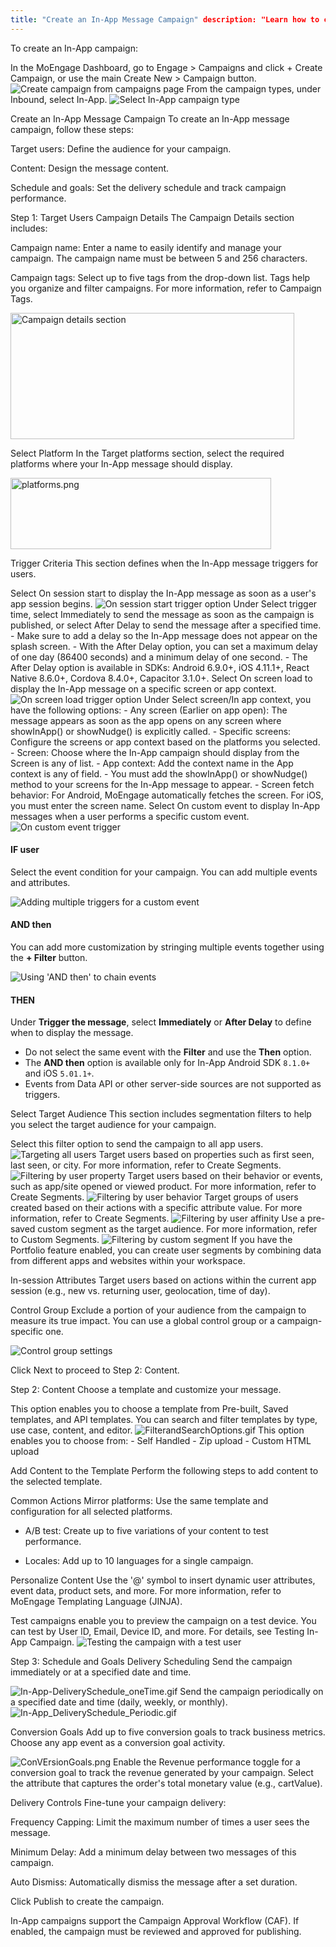 ```yaml
---
title: "Create an In-App Message Campaign" description: "Learn how to create, configure, target, and schedule In-App message campaigns to engage your users effectively."
---
```

To create an In-App campaign:

<Steps>
<Step title="Navigate to Campaigns">
In the MoEngage Dashboard, go to Engage > Campaigns and click + Create Campaign, or use the main Create New > Campaign button.
<Frame>
<img src="/guide-media/01HVPRFWNJQQZG2SKA89N1WDMP" alt="Create campaign from campaigns page" />
</Frame>
</Step>
<Step title="Select In-App Campaign">
From the campaign types, under Inbound, select In-App.
<Frame>
<img src="/guide-media/01JV4GP36F9645M4F1KH34J7N2" alt="Select In-App campaign type" />
</Frame>
</Step>
</Steps>

Create an In-App Message Campaign
To create an In-App message campaign, follow these steps:

Target users: Define the audience for your campaign.

Content: Design the message content.

Schedule and goals: Set the delivery schedule and track campaign performance.

Step 1: Target Users
Campaign Details
The Campaign Details section includes:

Campaign name: Enter a name to easily identify and manage your campaign. The campaign name must be between 5 and 256 characters.

Campaign tags: Select up to five tags from the drop-down list. Tags help you organize and filter campaigns. For more information, refer to Campaign Tags.

<Frame>
<img src="/guide-media/01HTDXCETGSPVK2A1ATYZYPV4F" alt="Campaign details section" width="454" height="202" />
</Frame>

Select Platform
In the Target platforms section, select the required platforms where your In-App message should display.

<Frame>
<img src="/guide-media/01HTDXFNF84KY8R7FT8NZY6CN5" alt="platforms.png" width="417" height="114" />
</Frame>

Trigger Criteria
This section defines when the In-App message triggers for users.

<Tabs>
<Tab title="On session start">
Select On session start to display the In-App message as soon as a user's app session begins.
<Frame>
<img src="/guide-media/01JNDSB8RP6ZVAAMCPE8B18M9B" alt="On session start trigger option" />
</Frame>
Under Select trigger time, select Immediately to send the message as soon as the campaign is published, or select After Delay to send the message after a specified time.
<Note>
- Make sure to add a delay so the In-App message does not appear on the splash screen.
- With the After Delay option, you can set a maximum delay of one day (86400 seconds) and a minimum delay of one second.
- The After Delay option is available in SDKs: Android 6.9.0+, iOS 4.11.1+, React Native 8.6.0+, Cordova 8.4.0+, Capacitor 3.1.0+.
</Note>
</Tab>
<Tab title="On screen load">
Select On screen load to display the In-App message on a specific screen or app context.
<Frame>
<img src="/guide-media/01JNDSQNXH6MMJB7B7TBFB25YN" alt="On screen load trigger option" />
</Frame>
Under Select screen/In app context, you have the following options:
- Any screen (Earlier on app open): The message appears as soon as the app opens on any screen where showInApp() or showNudge() is explicitly called.
- Specific screens: Configure the screens or app context based on the platforms you selected.
- Screen: Choose where the In-App campaign should display from the Screen is any of list.
- App context: Add the context name in the App context is any of field.
<Note>
- You must add the showInApp() or showNudge() method to your screens for the In-App message to appear.
- Screen fetch behavior: For Android, MoEngage automatically fetches the screen. For iOS, you must enter the screen name.
</Note>
</Tab>
<Tab title="On custom event">
Select On custom event to display In-App messages when a user performs a specific custom event.
<Frame>
<img src="/guide-media/01JNDTY4R0XSPKYYWHQ06D6SND" alt="On custom event trigger" />
</Frame>

#### **IF user**
Select the event condition for your campaign. You can add multiple events and attributes.
<Frame>
<img src="/guide-media/01JNDVCMEMED4NDX5PTQQYN2XW" alt="Adding multiple triggers for a custom event" />
</Frame>

#### **AND then**
You can add more customization by stringing multiple events together using the **+ Filter** button.
<Frame>
<img src="/guide-media/01JNDVVYXQ5SZWEHWNZPHJ4ECF" alt="Using 'AND then' to chain events" />
</Frame>

#### **THEN**
Under **Trigger the message**, select **Immediately** or **After Delay** to define when to display the message.
<Note>
- Do not select the same event with the **Filter** and use the **Then** option.
- The **AND then** option is available only for In-App Android SDK `8.1.0+` and iOS `5.01.1+`.
- Events from Data API or other server-side sources are not supported as triggers.
</Note>

</Tab>
</Tabs>

Select Target Audience
This section includes segmentation filters to help you select the target audience for your campaign.

<Tabs>
<Tab title="All Users">
Select this filter option to send the campaign to all app users.
<Frame>
<img src="/guide-media/01HVRC79X92THHDM1XYK665240" alt="Targeting all users" />
</Frame>
</Tab>
<Tab title="Filter by User Property">
Target users based on properties such as first seen, last seen, or city.
For more information, refer to Create Segments.
<Frame>
<img src="/guide-media/01GTN2Z637R1G9H92351VENX9M" alt="Filtering by user property" />
</Frame>
</Tab>
<Tab title="Filter by User Behavior">
Target users based on their behavior or events, such as app/site opened or viewed product.
For more information, refer to Create Segments.
<Frame>
<img src="/guide-media/01GTN3DPHDYDBMCK1N46XF2CFC" alt="Filtering by user behavior" />
</Frame>
</Tab>
<Tab title="Filter by User Affinity">
Target groups of users created based on their actions with a specific attribute value.
For more information, refer to Create Segments.
<Frame>
<img src="/guide-media/01GTN3VCBNVMGM69K713BBBF4C" alt="Filtering by user affinity" />
</Frame>
</Tab>
<Tab title="Filter by Custom Segment">
Use a pre-saved custom segment as the target audience.
For more information, refer to Custom Segments.
<Frame>
<img src="/guide-media/01GTN40RVG2W8SH1ZZXS77E8N8" alt="Filtering by custom segment" />
</Frame>
</Tab>
</Tabs>

<Info>
If you have the Portfolio feature enabled, you can create user segments by combining data from different apps and websites within your workspace.
</Info>

In-session Attributes
Target users based on actions within the current app session (e.g., new vs. returning user, geolocation, time of day).

Control Group
Exclude a portion of your audience from the campaign to measure its true impact. You can use a global control group or a campaign-specific one.

<Frame>
<img src="/guide-media/01HTDY92QN451WG6XG0750SJYE" alt="Control group settings" />
</Frame>

Click Next to proceed to Step 2: Content.

Step 2: Content
Choose a template and customize your message.

<Tabs>
<Tab title="Pre-Built & Saved templates">
This option enables you to choose a template from Pre-built, Saved templates, and API templates. You can search and filter templates by type, use case, content, and editor.
<Frame>
<img src="/guide-media/01HCXWN134DJFKPA20K4N5FJ2F" alt="FilterandSearchOptions.gif" />
</Frame>
</Tab>
<Tab title="Start from Scratch">
This option enables you to choose from:
- Self Handled
- Zip upload
- Custom HTML upload
</Tab>
</Tabs>

Add Content to the Template
Perform the following steps to add content to the selected template.

Common Actions
Mirror platforms: Use the same template and configuration for all selected platforms.

+ A/B test: Create up to five variations of your content to test performance.

+ Locales: Add up to 10 languages for a single campaign.

Personalize Content
Use the '@' symbol to insert dynamic user attributes, event data, product sets, and more.
For more information, refer to MoEngage Templating Language (JINJA).

<AccordionGroup>
<Accordion title="Test Campaign (optional)">
Test campaigns enable you to preview the campaign on a test device. You can test by User ID, Email, Device ID, and more. For details, see Testing In-App Campaign.
<Frame>
<img src="/guide-media/01HVRD82BVE5RT2GZ8HD1ZQ2AA" alt="Testing the campaign with a test user" />
</Frame>
</Accordion>
</AccordionGroup>

Step 3: Schedule and Goals
Delivery Scheduling
<Tabs>
<Tab title="One Time">
Send the campaign immediately or at a specified date and time.
<Frame>
<img src="/guide-media/01HGAYYEMT4M29S5FKFH481EMJ" alt="In-App-DeliverySchedule_oneTime.gif" />
</Frame>
</Tab>
<Tab title="Periodic">
Send the campaign periodically on a specified date and time (daily, weekly, or monthly).
<Frame>
<img src="/guide-media/01HGAYHS07H1PCAY298BVAY07S" alt="In-App_DeliverySchedule_Periodic.gif" />
</Frame>
</Tab>
</Tabs>

Conversion Goals
Add up to five conversion goals to track business metrics. Choose any app event as a conversion goal activity.

<Frame>
<img src="/guide-media/01GTXASRNT9SC05KKY43SY9WXA" alt="ConVErsionGoals.png" />
</Frame>

<AccordionGroup>
<Accordion title="Tracking Revenue Performance (Optional)">
Enable the Revenue performance toggle for a conversion goal to track the revenue generated by your campaign. Select the attribute that captures the order's total monetary value (e.g., cartValue).
</Accordion>
</AccordionGroup>

Delivery Controls
Fine-tune your campaign delivery:

Frequency Capping: Limit the maximum number of times a user sees the message.

Minimum Delay: Add a minimum delay between two messages of this campaign.

Auto Dismiss: Automatically dismiss the message after a set duration.

Click Publish to create the campaign.

<Info>
In-App campaigns support the Campaign Approval Workflow (CAF). If enabled, the campaign must be reviewed and approved for publishing.
</Info>